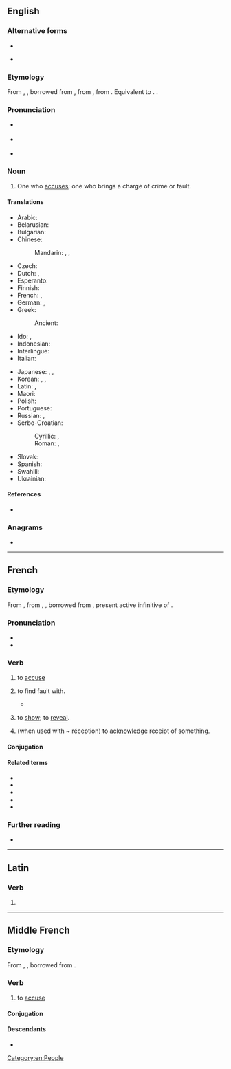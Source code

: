 ==English==
{{wikipedia|dab=accuser}}

===Alternative forms===
* {{l|en|accusor}}
* {{l|en|accusour}} {{qualifier|obsolete}}

===Etymology===
From {{inh|en|enm|acuser}}, {{m|enm|accusour}}, borrowed from {{bor|en|fro|accusour}}, from {{der|en|la|accusator}}, from {{m|la|accusare}}. Equivalent to {{suffix|en|accuse|er|id2=agent noun}}. {{doublet|en|accusator}}.

===Pronunciation===
* {{a|US}} {{IPA|/əˑˈkju.zɚ/|lang=en}}
* {{a|UK}} {{IPA|/əˑˈkjuː.zə/|lang=en}}
* {{rhymes|uːzə(ɹ)|lang=en}}

===Noun===
{{en-noun}}

# One who [[accuse]]s; one who brings a charge of crime or fault.
#: {{antonyms|en|accused}}

====Translations====
{{trans-top|one who accuses}}
* Arabic: {{t|ar|مُتَّهِم|m}}
* Belarusian: {{t|be|абвінава́ўца|m}}
* Bulgarian: {{t+|bg|обвини́тел|m}}
* Chinese:
*: Mandarin: {{t+|cmn|原告|tr=yuángào}}, {{t+|cmn|起訴人}}, {{t+|cmn|起诉人|tr=qǐsùrén}}
* Czech: {{t|cs|žalobce|m}}
* Dutch: {{t+|nl|aanklager|m}}, {{t|nl|beschuldiger|m}}
* Esperanto: {{t|eo|akuzanto}}
* Finnish: {{t+|fi|syyttäjä}}
* French: {{t+|fr|accusateur|m}}, {{t+|fr|accusatrice|f}}
* German: {{t+|de|Ankläger|m}}, {{t+|de|Ankläger|f}}
* Greek: {{t+|el|κατήγορος|m}}
*: Ancient: {{t|grc|κατήγορος|m}}
* Ido: {{t+|io|akuzanto}}, {{t+|io|akuzero}}
* Indonesian: {{t+|id|tuduh|alt=penuduh}}
* Interlingue: {{t|ie|acusator}}
* Italian: {{t+|it|accusatore|m}}
{{trans-mid}}
* Japanese: {{t|ja|告発者|tr=こくはつしゃ, kokuhatsusha}}, {{t+|ja|原告|tr=げんこく, genkoku}}, {{t|ja|告訴人|tr=こくそにん, kokusonin}}
* Korean: {{t+|ko|고소인}}, {{t|ko|비난자}}, {{t+|ko|원고}}
* Latin: {{t|la|accūsātor|m}}, {{t|la|accūsātrix|f}}
* Maori: {{t|mi|kaiwhakapae}}
* Polish: {{t+|pl|oskarżyciel|m}}
* Portuguese: {{t+|pt|acusador|m}}
* Russian: {{t+|ru|обвини́тель|m}}, {{t+|ru|обвини́тельница|f}}
* Serbo-Croatian:
*: Cyrillic: {{t|sh|ту̀жилац|m}}, {{t|sh|ту̀житељ|m}}
*: Roman: {{t+|sh|tùžilac|m}}, {{t+|sh|tùžitelj|m}}
* Slovak: {{t|sk|žalobca|m}}
* Spanish: {{t+|es|acusador|m}}
* Swahili: {{t+|sw|mshtaki}}
* Ukrainian: {{t|uk|обвинува́ч|m}}
{{trans-bottom}}

====References====
* {{R:Webster 1913}}

===Anagrams===
* {{anagrams|en|a=accersu|accrues|accurse}}

[[Category:en:People]]

----

==French==

===Etymology===
From {{inh|fr|frm|accuser}}, from {{inh|fr|fro|acuser}}, {{m|fro|accuser}}, borrowed from {{bor|fr|la|accūsāre}}, present active infinitive of {{m|la|accūsō}}.

===Pronunciation===
* {{fr-IPA}}
* {{audio|Fr-accuser.ogg|audio|lang=fr}}

===Verb===
{{fr-verb}}

# {{lb|fr|transitive}} to [[accuse]]
# {{lb|fr|transitive}} to find fault with.
#* {{quote-book|lang=fr|passage=Emma portait sa lettre au bout du jardin... Rodolphe venait l'y chercher et en plaçait une autre, qu'elle '''accusait''' toujours d'être trop courte.|author=Gustave Flaubert|title=Madame Bovary|year=1857|page=180|translation=Emma took her letter to the end of the garden... Rodolphe came and fetched it and put another in its place, which she always '''found fault with''' for being too short.}}
# {{lb|fr|intransitive|formal}} to [[show]]; to [[reveal]].
# (when used with ~ réception) to [[acknowledge]] receipt of something.

====Conjugation====
{{fr-conj-auto}}

====Related terms====
* {{l|fr|accusable}}
* {{l|fr|accusateur}}
* {{l|fr|accusatif}}
* {{l|fr|accusation}}
* {{l|fr|accusatoire}}

===Further reading===
* {{R:TLFi}}

----

==Latin==

===Verb===
{{la-verb-form|accūser}}

# {{inflection of|accūsō||1|s|pres|pasv|subj|lang=la}}

----

==Middle French==

===Etymology===
From {{inh|frm|fro|acuser}}, {{m|fro|accuser}}, borrowed from {{bor|frm|la|accuso|accuso, accusare}}.

===Verb===
{{head|frm|verb}}

# to [[accuse]]

====Conjugation====
{{frm-conj-er|accus}}

====Descendants====
* {{desc|fr|accuser}}